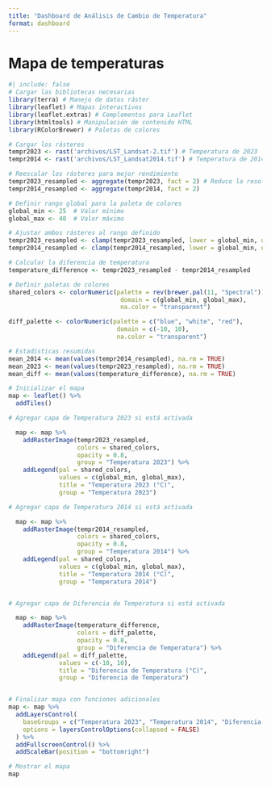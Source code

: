 ```yaml
---
title: "Dashboard de Análisis de Cambio de Temperatura"
format: dashboard
---
```


# Mapa de temperaturas

```r
#| include: false
# Cargar las bibliotecas necesarias
library(terra) # Manejo de datos ráster
library(leaflet) # Mapas interactivos
library(leaflet.extras) # Complementos para Leaflet
library(htmltools) # Manipulación de contenido HTML
library(RColorBrewer) # Paletas de colores

# Cargar los rásteres
tempr2023 <- rast('archivos/LST_Landsat-2.tif') # Temperatura de 2023
tempr2014 <- rast('archivos/LST_Landsat2014.tif') # Temperatura de 2014

# Reescalar los rásteres para mejor rendimiento
tempr2023_resampled <- aggregate(tempr2023, fact = 2) # Reduce la resolución
tempr2014_resampled <- aggregate(tempr2014, fact = 2)

# Definir rango global para la paleta de colores
global_min <- 25  # Valor mínimo
global_max <- 40  # Valor máximo

# Ajustar ambos rásteres al rango definido
tempr2023_resampled <- clamp(tempr2023_resampled, lower = global_min, upper = global_max, values = TRUE)
tempr2014_resampled <- clamp(tempr2014_resampled, lower = global_min, upper = global_max, values = TRUE)

# Calcular la diferencia de temperatura
temperature_difference <- tempr2023_resampled - tempr2014_resampled

# Definir paletas de colores
shared_colors <- colorNumeric(palette = rev(brewer.pal(11, "Spectral")), 
                               domain = c(global_min, global_max), 
                               na.color = "transparent")

diff_palette <- colorNumeric(palette = c("blue", "white", "red"), 
                              domain = c(-10, 10), 
                              na.color = "transparent")

# Estadísticas resumidas
mean_2014 <- mean(values(tempr2014_resampled), na.rm = TRUE)
mean_2023 <- mean(values(tempr2023_resampled), na.rm = TRUE)
mean_diff <- mean(values(temperature_difference), na.rm = TRUE)

```




```r
# Inicializar el mapa
map <- leaflet() %>%
  addTiles()

# Agregar capa de Temperatura 2023 si está activada

  map <- map %>%
    addRasterImage(tempr2023_resampled, 
                   colors = shared_colors, 
                   opacity = 0.8, 
                   group = "Temperatura 2023") %>%
    addLegend(pal = shared_colors, 
              values = c(global_min, global_max), 
              title = "Temperatura 2023 (°C)",
              group = "Temperatura 2023")

# Agregar capa de Temperatura 2014 si está activada

  map <- map %>%
    addRasterImage(tempr2014_resampled, 
                   colors = shared_colors, 
                   opacity = 0.8, 
                   group = "Temperatura 2014") %>%
    addLegend(pal = shared_colors, 
              values = c(global_min, global_max), 
              title = "Temperatura 2014 (°C)",
              group = "Temperatura 2014")


# Agregar capa de Diferencia de Temperatura si está activada

  map <- map %>%
    addRasterImage(temperature_difference, 
                   colors = diff_palette, 
                   opacity = 0.8, 
                   group = "Diferencia de Temperatura") %>%
    addLegend(pal = diff_palette, 
              values = c(-10, 10), 
              title = "Diferencia de Temperatura (°C)",
              group = "Diferencia de Temperatura")


# Finalizar mapa con funciones adicionales
map <- map %>%
  addLayersControl(
    baseGroups = c("Temperatura 2023", "Temperatura 2014", "Diferencia de Temperatura"),
    options = layersControlOptions(collapsed = FALSE)
  ) %>%
  addFullscreenControl() %>%
  addScaleBar(position = "bottomright")

# Mostrar el mapa
map


```